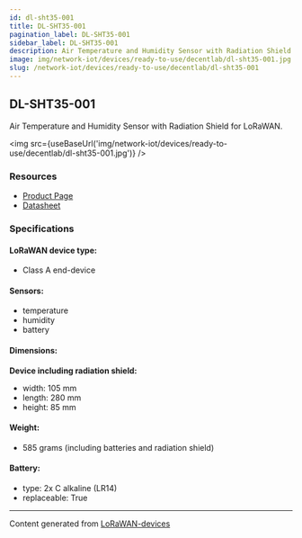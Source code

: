 ```yaml
---
id: dl-sht35-001
title: DL-SHT35-001
pagination_label: DL-SHT35-001
sidebar_label: DL-SHT35-001
description: Air Temperature and Humidity Sensor with Radiation Shield for LoRaWAN
image: img/network-iot/devices/ready-to-use/decentlab/dl-sht35-001.jpg
slug: /network-iot/devices/ready-to-use/decentlab/dl-sht35-001
---
```



<LegacyContentBanner />

## DL-SHT35-001

Air Temperature and Humidity Sensor with Radiation Shield for LoRaWAN.

<img src={useBaseUrl('img/network-iot/devices/ready-to-use/decentlab/dl-sht35-001.jpg')} />

### Resources

- [Product Page](https://www.decentlab.com/products/air-temperature-and-humidity-sensor-with-radiation-shield-for-lorawan)
- [Datasheet](https://cdn.decentlab.com/download/datasheets/Decentlab-DL-SHT35-datasheet.pdf)

### Specifications

#### LoRaWAN device type:

- Class A end-device

#### Sensors:

- temperature
- humidity
- battery

#### Dimensions:

**Device including radiation shield:**

- width: 105 mm
- length: 280 mm
- height: 85 mm

#### Weight:

- 585 grams (including batteries and radiation shield)

#### Battery:

- type: 2x C alkaline (LR14)
- replaceable: True

---

Content generated from [LoRaWAN-devices](https://github.com/TheThingsNetwork/lorawan-devices)
